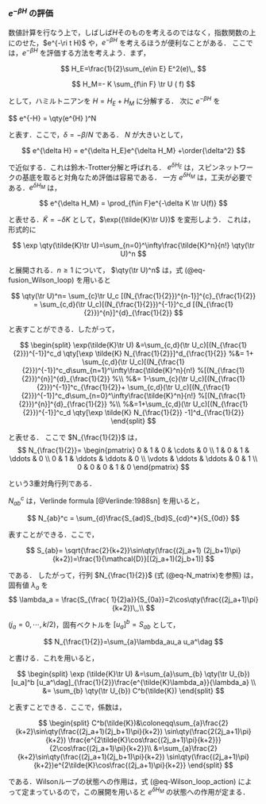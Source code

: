 



<!-- %%%%%%%%%%%%%%%%%%%%%%%%%%%%%%%%%%%%%%%%%%%%%%%%%%%%%%%%%%%%%%%%%%%%
%集中講義ではコメントアウト -->
### $e^{-\beta H}$ の評価

数値計算を行なう上で，しばしば$H$そのものを考えるのではなく，指数関数の上にのせた，$e^{-\ri t H}$ や，$e^{-\beta H}$ を考えるほうが便利なことがある．
ここでは，$e^{-\beta H}$ を評価する方法を考えよう．まず，

$$
  H_E=\frac{1}{2}\sum_{e\in E} E^2(e)\,,
$$

$$
  H_M=- K \sum_{f\in F} \tr U ( f)
$$

として，ハミルトニアンを $H=H_E+H_M$ に分解する．
次に $e^{-\beta H}$ を

$$
  e^{-\beta H} = \qty(e^{\delta H} )^N


と表す．ここで，$\delta =-\beta/N$ である．
$N$ が大きいとして，

$$
  e^{\delta H} = e^{\delta H_E}e^{\delta H_M}
   +\order{\delta^2}
$$

で近似する．これは鈴木-Trotter分解と呼ばれる．
$e^{\delta H_E}$ は，スピンネットワークの基底を取ると対角なため評価は容易である．
一方 $e^{\delta H_M}$ は，工夫が必要である．$e^{\delta H_M}$ は，

$$
  e^{\delta H_M} = \prod_{f\in F}e^{-\delta K \tr U(f)}
$$

と表せる．$\tilde{K}=-\delta K$ として，$\exp({\tilde{K}\tr U})$ を変形しよう．
これは，形式的に

$$
  \exp \qty(\tilde{K}\tr U)=\sum_{n=0}^\infty\frac{\tilde{K}^n}{n!}
  \qty(\tr U)^n
$$

と展開される．$n\geq1$ について，
$\qty(\tr U)^n$ は，式 (@eq-fusion_Wilson_loop) を用いると

$$
  \qty(\tr U)^n= \sum_{c}\tr U_c
  [(N_{\frac{1}{2}})^{n-1}]^{c}_{\frac{1}{2}}
  = \sum_{c,d}(\tr U_c)[(N_{\frac{1}{2}})^{-1}]^c_d
  [(N_{\frac{1}{2}})^{n}]^{d}_{\frac{1}{2}}
$$

と表すことができる．したがって，

$$
  \begin{split}
    \exp(\tilde{K}\tr U)
        &=\sum_{c,d}(\tr U_c)[(N_{\frac{1}{2}})^{-1}]^c_d \qty[\exp \tilde{K} N_{\frac{1}{2}}]^d_{\frac{1}{2}}  
    %&= 1+ \sum_{c,d}(\tr U_c)[(N_{\frac{1}{2}})^{-1}]^c_d\sum_{n=1}^\infty\frac{\tilde{K}^n}{n!}
  %[(N_{\frac{1}{2}})^{n}]^{d}_{\frac{1}{2}}
    %\\
    %&= 1-\sum_{c}(\tr U_c)[(N_{\frac{1}{2}})^{-1}]^c_{\frac{1}{2}}+ \sum_{c,d}(\tr U_c)[(N_{\frac{1}{2}})^{-1}]^c_d\sum_{n=0}^\infty\frac{\tilde{K}^n}{n!}
  %[(N_{\frac{1}{2}})^{n}]^{d}_{\frac{1}{2}}
    %\\
    %&=1+\sum_{c,d}(\tr U_c)[(N_{\frac{1}{2}})^{-1}]^c_d \qty[\exp \tilde{K} N_{\frac{1}{2}} -1]^d_{\frac{1}{2}}     
  \end{split}
$$

と表せる．
ここで $N_{\frac{1}{2}}$ は，
$$
  N_{\frac{1}{2}}=
    \begin{pmatrix}
    0 & 1 & 0 & \cdots & 0 \\
    1 & 0 & 1 & \ddots & 0 \\
    0 & 1 & \ddots & \ddots  & 0 \\
    \vdots & \ddots & \ddots & 0 & 1 \\
    0 & 0 & 0 & 1 & 0 
  \end{pmatrix}
$$

という3重対角行列である．

$N_{ab}^c$ は，Verlinde formula [@Verlinde:1988sn] を用いると，

$$
  N_{ab}^c = \sum_{d}\frac{S_{ad}S_{bd}S_{cd}^*}{S_{0d}}
$$

表すことができる．ここで，

$$
  S_{ab}= \sqrt{\frac{2}{k+2}}\sin\qty(\frac{(2j_a+1) (2j_b+1)\pi}{k+2})=\frac{1}{\mathcal{D}}[(2j_a+1)(2j_b+1)]
$$

である．
したがって，行列 $N_{\frac{1}{2}}$ (式 (@eq-N_matrix)を参照) は，固有値 $\lambda_a$ を
$$
  \lambda_a =  \frac{S_{\frac{  1}{2}a}}{S_{0a}}=2\cos\qty(\frac{(2j_a+1)\pi}{k+2})\,,\\
$$

($j_a=0,\cdots,k/2$)，固有ベクトルを $[u_a]^b=S_{ab}$ として，

$$
  N_{\frac{1}{2}}=\sum_{a}\lambda_au_a u_a^\dag
$$

と書ける．これを用いると，

$$
  \begin{split}
    \exp (\tilde{K}\tr U) &=\sum_{a}\sum_{b} \qty(\tr U_{b})[u_a]^b [u_a^\dag]_{\frac{1}{2}}\frac{e^{\tilde{K}\lambda_a}}{\lambda_a} \\
    &=  \sum_{b} \qty(\tr U_{b}) C^b(\tilde{K})
  \end{split}
$$

と表すことできる．ここで，係数は，

$$
  \begin{split}
    C^b(\tilde{K})&\coloneqq\sum_{a}\frac{2}{k+2}\sin\qty(\frac{(2j_a+1)(2j_b+1)\pi}{k+2})
    \sin\qty(\frac{2(2j_a+1)\pi}{k+2})
    \frac{e^{2\tilde{K}\cos\frac{(2j_a+1)\pi}{k+2}}}{2\cos\frac{(2j_a+1)\pi}{k+2}}\\
    &=\sum_{a}\frac{2}{k+2}\sin\qty(\frac{(2j_a+1)(2j_b+1)\pi}{k+2})
    \sin\qty(\frac{(2j_a+1)\pi}{k+2})e^{2\tilde{K}\cos\frac{(2j_a+1)\pi}{k+2}}
  \end{split}
$$

である．Wilsonループの状態への作用は，式 (@eq-Wilson_loop_action) によって定まっているので，この展開を用いると $e^{\delta H_M}$ の状態への作用が定まる．